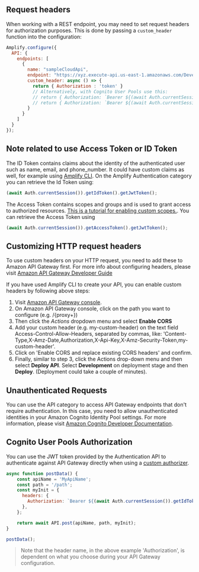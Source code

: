 ## Request headers

When working with a REST endpoint, you may need to set request headers for authorization purposes. This is done by passing a `custom_header` function into the configuration:

```javascript
Amplify.configure({
  API: {
    endpoints: [
      {
        name: "sampleCloudApi",
        endpoint: "https://xyz.execute-api.us-east-1.amazonaws.com/Development",
        custom_header: async () => { 
          return { Authorization : 'token' } 
          // Alternatively, with Cognito User Pools use this:
          // return { Authorization: `Bearer ${(await Auth.currentSession()).getAccessToken().getJwtToken()}` }
          // return { Authorization: `Bearer ${(await Auth.currentSession()).getIdToken().getJwtToken()}` }
        }
      }
    ]
  }
});
```

## Note related to use Access Token or ID Token

The ID Token contains claims about the identity of the authenticated user such as name, email, and phone_number. It could have custom claims as well, for example using [Amplify CLI](https://docs.amplify.aws/cli/usage/lambda-triggers#override-id-token-claims). On the Amplify Authentication category you can retrieve the Id Token using: 

```javascript
(await Auth.currentSession()).getIdToken().getJwtToken();
``` 

The Access Token contains scopes and groups and is used to grant access to authorized resources. [This is a tutorial for enabling custom scopes.](https://aws.amazon.com/premiumsupport/knowledge-center/cognito-custom-scopes-api-gateway/). You can retrieve the Access Token using 

```javascript
(await Auth.currentSession()).getAccessToken().getJwtToken();
```

## Customizing HTTP request headers

To use custom headers on your HTTP request, you need to add these to Amazon API Gateway first. For more info about configuring headers, please visit [Amazon API Gateway Developer Guide](http://docs.aws.amazon.com/apigateway/latest/developerguide/how-to-cors.html)

If you have used Amplify CLI to create your API, you can enable custom headers by following above steps:  

1. Visit [Amazon API Gateway console](https://aws.amazon.com/api-gateway/).
3. On Amazon API Gateway console, click on the path you want to configure (e.g. /{proxy+})
4. Then click the *Actions* dropdown menu and select **Enable CORS**
5. Add your custom header (e.g. my-custom-header) on the text field Access-Control-Allow-Headers, separated by commas, like: 'Content-Type,X-Amz-Date,Authorization,X-Api-Key,X-Amz-Security-Token,my-custom-header'.
6. Click on 'Enable CORS and replace existing CORS headers' and confirm.
7. Finally, similar to step 3, click the Actions drop-down menu and then select **Deploy API**. Select **Development** on deployment stage and then **Deploy**. (Deployment could take a couple of minutes).

## Unauthenticated Requests

You can use the API category to access API Gateway endpoints that don't require authentication. In this case, you need to allow unauthenticated identities in your Amazon Cognito Identity Pool settings. For more information, please visit [Amazon Cognito Developer Documentation](https://docs.aws.amazon.com/cognito/latest/developerguide/identity-pools.html#enable-or-disable-unauthenticated-identities).


## Cognito User Pools Authorization

You can use the JWT token provided by the Authentication API to authenticate against API Gateway directly when using a <a href="https://docs.aws.amazon.com/apigateway/latest/developerguide/apigateway-integrate-with-cognito.html" target="_blank">custom authorizer</a>.

```javascript
async function postData() { 
    const apiName = 'MyApiName';
    const path = '/path';
    const myInit = { 
      headers: { 
        Authorization: `Bearer ${(await Auth.currentSession()).getIdToken().getJwtToken()}`,
      },
    };

    return await API.post(apiName, path, myInit);
}

postData();
```

> Note that the header name, in the above example 'Authorization', is dependent on what you choose during your API Gateway configuration.
